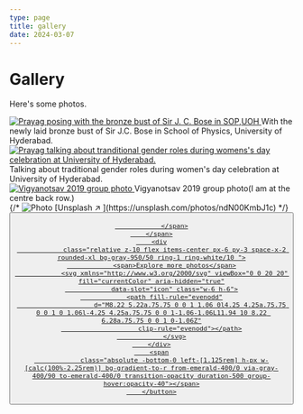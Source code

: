 ```yaml
---
type: page
title: gallery
date: 2024-03-07
---
```


# Gallery

Here's some photos.


<div className="grid grid-cols-2 gap-2">
	<div>
	<a href="/images/sop_bust.jpeg">
		<Image
			src="/images/sop_bust.jpeg"
  			alt="Prayag posing with the bronze bust of Sir J. C. Bose in SOP,UOH"
			width={1125}
			height={750}
			priority
			className="next-image"
		/>
	</a>
	With the newly laid bronze bust of Sir J.C. Bose in School of Physics, University of Hyderabad.
	</div>
	<div>
	<a href="/images/womens_day.jpeg">
		<Image
			src="/images/womens_day.jpeg"
			alt="Prayag talking about tranditional gender roles during womens's day celebration at University of Hyderabad."
			width={1125}
			height={750}
			priority
			className="next-image"
		/>
	</a>
	Talking about traditional gender roles during women's day celebration at University of Hyderabad.
	</div>
	<div>
	<a href="/images/vigyanotsav_2019_groupphoto.jpeg">
		<Image
			src="/images/vigyanotsav_2019_groupphoto.jpeg"
			alt="Vigyanotsav 2019 group photo"
			width={1125}
			height={750}
			priority
			className="next-image"
		/>
	</a>
	Vigyanotsav 2019 group photo(I am at the centre back row.)
	</div>
</div>
{/* 
<Image
  src="/images/photo.jpg"
  alt="Photo"
  width={1125}
  height={750}
  priority
  className="next-image"
/>
[Unsplash ↗ ](https://unsplash.com/photos/ndN00KmbJ1c) */}

<div className="flex justify-center">
<a href="https://gallery.prayagyadav.me">
        <button
        class="relative inline-block p-px font-semibold leading-6 text-white no-underline bg-gray-800 shadow-2xl cursor-pointer group rounded-xl shadow-zinc-900"><span
                class="absolute inset-0 overflow-hidden rounded-xl"><span
                        class="absolute inset-0 rounded-xl bg-[image:radial-gradient(75%_100%_at_50%_0%,rgba(56,189,248,0.6)_0%,rgba(56,189,248,0)_75%)] opacity-0 transition-opacity duration-500 group-hover:opacity-100">

                </span>
        </span>
        <div
                class="relative z-10 flex items-center px-6 py-3 space-x-2 rounded-xl bg-gray-950/50 ring-1 ring-white/10 ">
                <span>Explore more photos</span>
                <svg xmlns="http://www.w3.org/2000/svg" viewBox="0 0 20 20" fill="currentColor" aria-hidden="true"
                data-slot="icon" class="w-6 h-6">
                <path fill-rule="evenodd"
                        d="M8.22 5.22a.75.75 0 0 1 1.06 0l4.25 4.25a.75.75 0 0 1 0 1.06l-4.25 4.25a.75.75 0 0 1-1.06-1.06L11.94 10 8.22 6.28a.75.75 0 0 1 0-1.06Z"
                        clip-rule="evenodd"></path>
                </svg>
        </div>
        <span
                class="absolute -bottom-0 left-[1.125rem] h-px w-[calc(100%-2.25rem)] bg-gradient-to-r from-emerald-400/0 via-gray-400/90 to-emerald-400/0 transition-opacity duration-500 group-hover:opacity-40"></span>
        </button>
</a>
</div>
